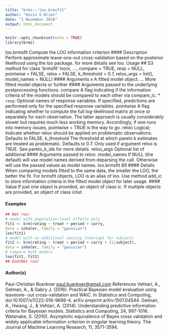 ---
title: "brms:::loo.brmsfit"
author: "Kevin O Brien"
date: "1 November 2018"
output: html_document
---

```{r setup, include=FALSE}
knitr::opts_chunk$set(echo = TRUE)
library(brms)
```

loo.brmsfit Compute the LOO information criterion
#### Description 
Perform approximate leave-one-out cross-validation based on the posterior likelihood using the loo
package. for more details see loo.
Usage
## S3 method for class 'brmsfit'
loo(x, ..., compare = TRUE, resp = NULL,
pointwise = FALSE, reloo = FALSE, k_threshold = 0.7,
reloo_args = list(), model_names = NULL)
#### Arguments
x A fitted model object.
... More fitted model objects or further #### Arguments passed to the underlying postprocessing
functions.
compare A flag indicating if the information criteria of the models should be compared
to each other via compare_ic.
* `` resp``: Optional names of response variables. If specified, predictions are performed
only for the specified response variables.
pointwise A flag indicating whether to compute the full log-likelihood matrix at once or
separately for each observation. The latter approach is usually considerably
slower but requires much less working memory. Accordingly, if one runs into
memory issues, pointwise = TRUE is the way to go.
reloo Logical; Indicate whether reloo should be applied on problematic observations.
Defaults to FALSE.
k_threshold The threshold at which pareto k estimates are treated as problematic. Defaults to
0.7. Only used if argument reloo is TRUE. See pareto_k_ids for more details.
reloo_args Optional list of additional #### Arguments passed to reloo.
model_names If NULL (the default) will use model names derived from deparsing the call. Otherwise
will use the passed values as model names.
loo.brmsfit 89
#### Details
When comparing models fitted to the same data, the smaller the LOO, the better the fit. For brmsfit
objects, LOO is an alias of loo. Use method add_ic to store information criteria in the fitted model
object for later usage.
#### Value
If just one object is provided, an object of class ic. If multiple objects are provided, an object of
class iclist.

#### Examples
```{r}
## Not run:
# model with population-level effects only
fit1 <- brm(rating ~ treat + period + carry,
data = inhaler, family = "gaussian")
loo(fit1)
# model with an additional varying intercept for subjects
fit2 <- brm(rating ~ treat + period + carry + (1|subject),
data = inhaler, family = "gaussian")
# compare both models
loo(fit1, fit2)
## End(Not run)
```

#### Author(s)
Paul-Christian Buerkner <paul.buerkner@gmail.com>
References
Vehtari, A., Gelman, A., & Gabry J. (2016). Practical Bayesian model evaluation using leaveone-
out cross-validation and WAIC. In Statistics and Computing, doi:10.1007/s11222-016-9696-4.
arXiv preprint arXiv:1507.04544.
Gelman, A., Hwang, J., & Vehtari, A. (2014). Understanding predictive information criteria for
Bayesian models. Statistics and Computing, 24, 997-1016.
Watanabe, S. (2010). Asymptotic equivalence of Bayes cross validation and widely applicable
information criterion in singular learning theory. The Journal of Machine Learning Research, 11,
3571-3594.
